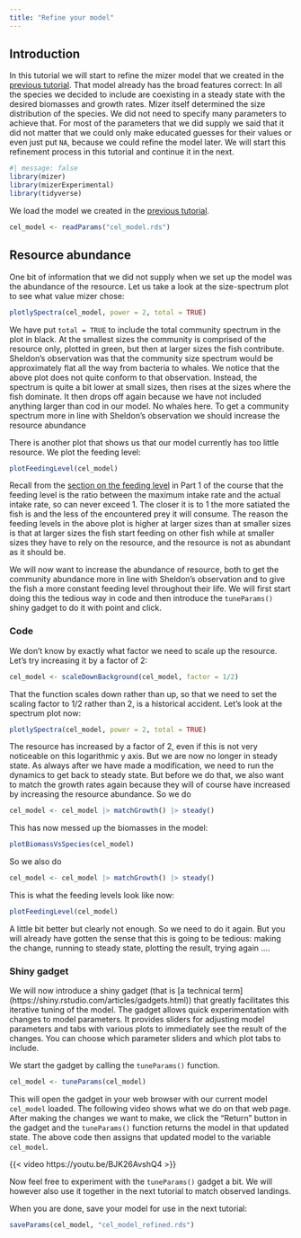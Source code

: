 ```yaml
---
title: "Refine your model"
---
```


## Introduction

In this tutorial we will start to refine the mizer model that we created in the [previous tutorial](create-first-model.qmd). That model already has the broad features correct: In all the species we decided to include are coexisting in a steady state with the desired biomasses and growth rates. Mizer itself determined the size distribution of the species. We did not need to specify many parameters to achieve that. For most of the parameters that we did supply we said that it did not matter that we could only make educated guesses for their values or even just put `NA`, because we could refine the model later. We will start this refinement process in this tutorial and continue it in the next.

```r
#| message: false
library(mizer)
library(mizerExperimental)
library(tidyverse)
```

We load the model we created in the [previous tutorial](create-first-model.qmd).

```r
cel_model <- readParams("cel_model.rds")
```

## Resource abundance

One bit of information that we did not supply when we set up the model was the abundance of the resource. Let us take a look at the size-spectrum plot to see what value mizer chose:

```r
plotlySpectra(cel_model, power = 2, total = TRUE)
```

We have put `total = TRUE` to include the total community spectrum in the plot in black. At the smallest sizes the community is comprised of the resource only, plotted in green, but then at larger sizes the fish contribute. Sheldon's observation was that the community size spectrum would be approximately flat all the way from bacteria to whales. We notice that the above plot does not quite conform to that observation. Instead, the spectrum is quite a bit lower at small sizes, then rises at the sizes where the fish dominate. It then drops off again because we have not included anything larger than cod in our model. No whales here. To get a community spectrum more in line with Sheldon's observation we should increase the resource abundance

There is another plot that shows us that our model currently has too little resource. We plot the feeding level:

```r
plotFeedingLevel(cel_model)
```

Recall from the [section on the feeding level](../understand/predation-growth-and-mortality.qmd#feeding-level) in Part 1 of the course that the feeding level is the ratio between the maximum intake rate and the actual intake rate, so can never exceed 1. The closer it is to 1 the more satiated the fish is and the less of the encountered prey it will consume. The reason the feeding levels in the above plot is higher at larger sizes than at smaller sizes is that at larger sizes the fish start feeding on other fish while at smaller sizes they have to rely on the resource, and the resource is not as abundant as it should be.

We will now want to increase the abundance of resource, both to get the community abundance more in line with Sheldon's observation and to give the fish a more constant feeding level throughout their life. We will first start doing this the tedious way in code and then introduce the `tuneParams()` shiny gadget to do it with point and click.

### Code

We don't know by exactly what factor we need to scale up the resource. Let's try increasing it by a factor of 2:

```r
cel_model <- scaleDownBackground(cel_model, factor = 1/2)
```

That the function scales down rather than up, so that we need to set the scaling factor to 1/2 rather than 2, is a historical accident. Let's look at the spectrum plot now:

```r
plotlySpectra(cel_model, power = 2, total = TRUE)
```

The resource has increased by a factor of 2, even if this is not very noticeable on this logarithmic y axis. But we are now no longer in steady state. As always after we have made a modification, we need to run the dynamics to get back to steady state. But before we do that, we also want to match the growth rates again because they will of course have increased by increasing the resource abundance. So we do

```r
cel_model <- cel_model |> matchGrowth() |> steady()
```

This has now messed up the biomasses in the model:

```r
plotBiomassVsSpecies(cel_model)
```

So we also do

```r
cel_model <- cel_model |> matchGrowth() |> steady()
```

This is what the feeding levels look like now:

```r
plotFeedingLevel(cel_model)
```

A little bit better but clearly not enough. So we need to do it again. But you will already have gotten the sense that this is going to be tedious: making the change, running to steady state, plotting the result, trying again ....

### Shiny gadget

We will now introduce a shiny gadget (that is [a technical term] (https://shiny.rstudio.com/articles/gadgets.html)) that greatly facilitates this iterative tuning of the model. The gadget allows quick experimentation with changes to model parameters. It provides sliders for adjusting model parameters and tabs with various plots to immediately see the result of the changes. You can choose which parameter sliders and which plot tabs to include.

We start the gadget by calling the `tuneParams()` function.

```r
cel_model <- tuneParams(cel_model)
```

This will open the gadget in your web browser with our current model `cel_model` loaded. The following video shows what we do on that web page. After making the changes we want to make, we click the "Return" button in the gadget and the `tuneParams()` function returns the model in that updated state. The above code then assigns that updated model to the variable `cel_model`.

{{< video https://youtu.be/BJK26AvshQ4 >}}

Now feel free to experiment with the `tuneParams()` gadget a bit. We will however also use it together in the next tutorial to match observed landings.

When you are done, save your model for use in the next tutorial:
```r
saveParams(cel_model, "cel_model_refined.rds")
```

<!-- Next we will use the gadget to refine our model using diet data. -->

<!-- ## Diet data -->

<!-- ### Distribution of ppmr based on stomach data and mizer model -->

<!-- First, we load our mizer model and the stomach data collated by [Thompson et al. 2020](https://doi.org/10.1111/1365-2664.13662). Then we create a species list that we use to get a subset of the stomach data. We will be working with data sourced from the Integrated Database and Portal for Fish Stomach Records `Dapstom` and explore the distribution of `ppmr` across `pred_weight_g`. -->

<!-- ```{r} -->
<!-- stomach <- readRDS("dapstom_data.rds") -->
<!-- ``` -->

<!-- ### Distribution of ppmr -->

<!-- To allow comparison with the mizer model results, we require that our species names are matched. Then we plot the relationship of predator weight in grams with log of ppmr. -->

<!-- ```{r warning=FALSE, message=FALSE} -->
<!-- stomach |> -->
<!--     filter(pred_species == "Mackerel") |> -->
<!--     ggplot(aes(x = log(pred_weight_g), y = log_ppmr)) + -->
<!--     geom_point() + -->
<!--     geom_smooth(aes(weight = prey_ind_weight_g), se = TRUE) + -->
<!--   ggtitle("PMMR distribution - stomach")+ -->
<!--   xlab("log of predator weight [g]") + ylab("Log of predator/prey mass ratio") -->
<!-- ``` -->

<!-- The red curves represent the smoothed mean weighed by biomass and there are indications to show a lot of over-plotting especially at smaller and larger predator sizes, where fewer observations were recorded. We also observe vertical stripes in most plots, which can be explained by the rounding of the predator size during data recording. -->

<!-- Having looked at the relationships of predator/prey mass ratio with predator size based on the stomach data, next will be to explore these relationship but now using the mean predator/prey mass ratio extracted from mizer `params` object. -->

<!-- ```{r message=FALSE} -->
<!-- #The mean predator/prey mass ratio can be derived from the mizer model by calling the function `getMeanLogPPMR. -->
<!-- # @param params A MizerParams object -->
<!-- # @return A matrix (predator species x predator size) holding the mean predator/prey mass ratio for predators of the given species and size. -->
<!-- getMeanLogPPMR <- function(params, exponent = 1/3) { -->
<!--   no_sp <- nrow(params@species_params) -->
<!--   no_w <- length(params@w) -->
<!--   no_w_full <- length(params@w_full) -->
<!--   fish_sel <- (no_w_full - no_w + 1):no_w_full -->
<!--   phi <- pred_kernel(params) -->
<!--   theta_n <- outer(params@species_params$interaction_resource, -->
<!--                    params@initial_n_pp) -->
<!--   theta_n[, fish_sel] <- theta_n[, fish_sel] + -->
<!--     params@interaction %*% params@initial_n -->
<!--   theta_n_phi <- sweep(phi, c(1, 3), theta_n, "*") -->
<!--   denom <- rowSums(sweep(theta_n_phi, 3,  -->
<!--                          params@dw_full * params@w_full^exponent * -->
<!--                              log(params@w_full), "*"),  -->
<!--                    dims = 2) -->
<!--   num <- rowSums(sweep(theta_n_phi, 3,  -->
<!--                        params@dw_full * params@w_full^exponent, "*"),  -->
<!--                  dims = 2) -->
<!--   log_w <- matrix(log(params@w), nrow = no_sp, ncol = no_w, byrow = TRUE) -->
<!--   log_ppmr <- log_w - denom / num -->
<!--   return(log_ppmr) -->
<!-- } -->

<!-- # the getMeanLogPPMR extracts the ppmr data from the Mizerparams object. We set exponent at 4/3 to cater for digestion. -->
<!-- ppmr_m <- getMeanLogPPMR(params, exponent = 4/3) -->

<!-- #We convert the data into the long table format using `melt` function. This makes it easy to apply `ggplot2` to plot a scatter plot of  `pred_weight` against `log(ppmr)`. -->

<!-- ppmr_m <- melt(ppmr_m, id.vars = c("sp", "w_pred"))%>% -->
<!--   rename(predator_species = sp) -->

<!-- ppmr_m<-ppmr_m%>% -->
<!--   mutate(log_ppmr = log(value), log_pred_weight_g = log(w_pred)) #creates a new column with similar name as that created for stomach data -->
<!-- ggplot(ppmr_m, aes(x = log_pred_weight_g, y = log_ppmr)) +         geom_point()+ -->
<!--   geom_smooth(col = "green", size = 1)+ -->
<!--   facet_wrap(~predator_species, ncol = 3, scales = "free")+ -->
<!--   ggtitle("PMMR distribution - stomach")+ -->
<!--    xlab("log of predator weight [g])") +  -->
<!--   ylab("Log of predator/prey mass ratio") -->
<!-- ``` -->

<!-- The plots show the values in black derived from the model and the smoothed mean curves in green. In general large size individuals are consuming relatively smaller prey items. This is evidenced by the bump at around log 5-6 predator size. We also note that the smoothed means across all species do not exceed log of 1.6. -->

<!-- We will now plot the model and stomach into one plot for easy of visualisation and comparison. Unlike the previous scatter plots using the stomach data, we will use colour to indicate the density of points. The scatter plot will be created using binned data in both the x and y direction and logarithmic scale applied to indicate the number of observations in each bin. -->

<!-- ```{r warning=FALSE, message=FALSE} -->
<!-- stomach|>ggplot( aes(x = log(pred_weight_g), y = log_ppmr)) + -->
<!--     stat_summary_2d(aes(z = prey_weight_g), -->
<!--                     fun = "sum", bins = 60) +  -->
<!--     scale_fill_viridis_c(trans = "log") + -->
<!--   geom_smooth(aes(weight = prey_weight_g),col = "red", size = 1)+ -->
<!--   facet_wrap(~predator_species, ncol = 3, scales = "free")+ -->
<!--   geom_line(data = ppmr_m, aes(log_pred_weight_g, log_ppmr), col = "green", size = 1)+ -->
<!--   facet_wrap(~predator_species, ncol = 3, scales = "free")+ -->
<!--   labs(x = "log (predator weight)", y = "log (ppmr)")+ -->
<!--   ggtitle("Combined plot showing the fits on the stomach data (red) and mizer model (green)") -->

<!-- ``` -->

<!-- Lets zoom in on one species `Blue whiting` -->

<!-- ```{r warning=FALSE, message=FALSE} -->
<!-- stomach|>filter (predator_species =='Blue whiting')|> -->
<!--                  ggplot( aes(x = log(pred_weight_g), y = log_ppmr)) + -->
<!--     stat_summary_2d(aes(z = prey_weight_g), -->
<!--                     fun = "sum", bins = 60) +  -->
<!--     scale_fill_viridis_c(trans = "log") + -->
<!--   geom_smooth(aes(weight = prey_weight_g),col = "red", size = 1)+ -->
<!--   facet_wrap(~predator_species, ncol = 3, scales = "free")+ -->
<!--   geom_line(data = filter(ppmr_m, predator_species == 'Blue whiting'), aes(log_pred_weight_g, log_ppmr), col = "green", size = 1)+ -->
<!--   facet_wrap(~predator_species, ncol = 3, scales = "free")+ -->
<!--   labs(x = "log (predator weight)", y = "log (ppmr)")+ -->
<!--   ggtitle("Combined plot showing the fits on the stomach (red) and mizer model (green)") -->

<!-- ``` -->

<!-- The observation from the stomach data are represented using the colored bins with the yellow bins indicating a high density of observations. The huge number of observations appears to occur in relatively larger predators particularly for cod, haddock and whiting. A red smooth line is fitted on the stomach scatter plots showing there is over-fitting but now at the smaller predator sizes. -->

<!-- Also plotted are the green smoothed curves from the mizer model. Overall, the green and red smoothed curves show there are differences between the stomach and mizer model, with the latter showing lower predator/prey mass ratios at all predator sizes for the seven species. -->

<!-- The next figure shows the distribution of the log of the predator/prey mass ratio as a violin plot. We work with 10 predator size classes and for each size class we show the distribution. -->

<!-- ```{r warning=FALSE, message=FALSE} -->
<!-- binned <- stomach %>%  -->
<!--     # bin data -->
<!--     mutate(bin = cut_number(pred_weight_g *  -->
<!--                                 rnorm(length(pred_weight_g), 1, 0.1),  -->
<!--                             10)) -->

<!-- ggplot(binned, aes(bin, log_ppmr)) + -->
<!--     geom_violin(aes(weight = prey_count), -->
<!--                 draw_quantiles = 0.5) + -->
<!--   facet_wrap(~predator_species, ncol = 3, scales = "free")+ -->
<!--     xlab("Predator weight [g]") + -->
<!--     ylab("Log of predator/prey mass ratio") -->
<!-- ``` -->

<!-- There are observational artefacts with the stomach, which may be due to small prey items not being measured. Perhaps, averaging the predator/prey mass ratio over these observations, would help improve the distribution. -->

<!-- ```{r warning=FALSE, message=FALSE} -->
<!-- ggplot(binned, aes(bin, log_ppmr)) + -->
<!--     geom_violin(aes(weight = prey_weight_g), -->
<!--                 draw_quantiles = 0.5) + -->
<!--      facet_wrap(~predator_species, ncol = 3, scales = "free")+ xlab("Predator weight [g]") + -->
<!--     ylab("Log of predator/prey mass ratio") -->
<!-- ``` -->

<!-- The violin plots now shows how the prey biomass is distributed over the log predator/prey mass ratio for different predator size classes. These distributions look much more normal for certain species (e.g. cod, megrim, whiting) where they seem to not depend much on the predator size class. A different distribution is evident among the European hake, monkfish, Norway pout. -->

<!-- Let's fit a normal distribution and check the type of distribution. -->

<!-- ```{r warning=FALSE} -->
<!-- weighted.sd <- function(x, w) { -->
<!--   sqrt(sum(w * (x - weighted.mean(x, w))^2)) -->
<!-- } -->


<!-- est_mean = weighted.mean(stomach$log_ppmr, stomach$prey_weight_g /  -->
<!--     sum(stomach$prey_weight_g)) -->

<!-- est_sd = weighted.sd(stomach$log_ppmr, stomach$prey_weight_g /  -->
<!--     sum(stomach$prey_weight_g)) -->


<!-- ggplot(stomach |> filter(log_ppmr < 12)) + -->
<!--     geom_density(aes(log_ppmr,  -->
<!--                      weight = prey_weight_g)) + -->
<!--   stat_function(fun = dnorm,  -->
<!--                   args = list(mean = est_mean+ est_sd^2,  -->
<!--                               sd = est_sd),  -->
<!--                   colour = "blue") + -->
<!--      facet_wrap(~predator_species, ncol = 3)+ -->
<!--     xlab("Log of Predator/Prey mass ratio") + -->
<!--     ylab("Normalised biomass density") -->
<!-- ``` -->

<!-- It is clear that normal distribution works only for few species. -->

<!-- The comparisons between stomach data and mizer model can therefore be used to adjust our `beta` values to be in line with the observation. -->

<!-- ## In preparation -->



<!-- ```{r eval=FALSE} -->
<!-- saveParams(cel_model, "cel_model_diet.rds") -->
<!-- ``` -->

